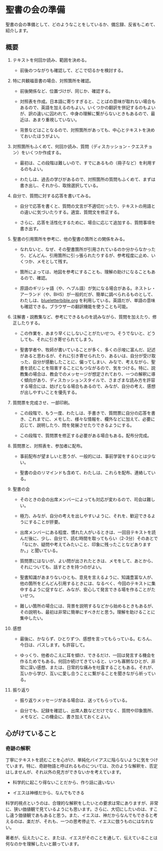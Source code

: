 # 聖書の会の準備 {#preparation}

聖書の会の準備として、どのようなことをしているか、備忘録、反省もこめて、紹介します。

## 概要

1.  テキストを何回か読み、範囲を決める。

    -   前後のつながりも確認して、どこで切るかを検討する。

2.  特に共観福音書の場合、対照箇所を確認。

    -   前後関係など、位置づけが、同じか、確認する。

    -   対照表を作成。日本語に寄りすぎると、ことばの意味が取れない場合もあるので、英語を加えるのもよい。いくつかの翻訳を併記するのもよいが、訳の違いに囚われて、中身の理解に繋がらないときもあるので、最近は、あまり重視していない。

    -   背景などはことなるので、対照箇所があっても、中心とテキストを決めておいたほうがよい。

3.  対照箇所もふくめて、何回か読み、質問（ディスカッション・クエスチョン）をいくつか作成する。

    -   最初は、この段階は難しいので、すでにあるもの（冊子など）を利用するのもよい。

    -   わたしは、過去の学びがあるので、対照箇所の質問もふくめて、まずは書き出し、それから、取捨選択している。

4.  自分で、質問に対する応答を書いてみる。

    -   自分で応答を書くと、質問の文言が不適切だったり、テキストの用語との違いに気づいたりする。適宜、質問文を修正する。

    -   さらに、応答を活性化するために、場合に応じて追加する、質問事項を書き出す。

5.  聖書の引用箇所を参考に、他の聖書の箇所との関係をみる。

    -   なれないと、なぜ、その聖書箇所が引用されているのか分からなかったり、どんどん、引用箇所に引っ張られたりするが、参考程度に止め、いくつか、メモとして残す。

    -   箇所によっては、地図を参考にすることも、理解の助けになることもあるので、確認。

    -   原語のギリシャ語（や、ヘブル語）が気になる場合がある。ネストレ・アーランド（や、BHS）が一般的だが、簡単に調べられるものとして、わたしは、[blueletterbible.org](https://www.blueletterbible.org/) を利用している。英語だが、単語の意味も確認できる。ブラウザーの翻訳機能を使うことも可能。

6.  注解書・説教集など、参考にできるものを読みながら、質問を加えたり、修正したりする。

    -   この作業を、あまり早くにしないことがたいせつ。そうでないと、どうしても、それに引き寄せられてしまう。

    -   聖書学者や、牧師が書いていることが多く、多くの示唆に富んだ、記述があると思わるが、それに引き寄せられたり、あるいは、自分が受け取った、自分が感動したことに、偏ってしまい、みなで、考えながら、聖書を読むことを阻害することにもつながるので、気をつける。特に、説教集の場合は、教会でのメッセージが想定されており、一つの解釈に導く傾向があり、ディスカッションスタイルで、さまざまな読み方を許容する場合には、妨げとなる場合もあるので、みなが、自分の考え、感想が出しやすいことを優先する。

7.  質問票を完成させ、一部印刷。

    -   この段階で、もう一度、わたしは、手書きで、質問票に自分の応答を書き、これまでに、メモした、様々な情報を、欄外などに加えて、必要に応じて、説明したり、問を発展させたりできるようにする。

    -   この段階で、質問票を修正する必要がある場合もある。配布分完成。

8.  質問票と、対照表を、参加者に配布。

    -   事前配布が望ましいと思うが、一般的には、事前学習をするひとは少ない。

    -   聖書の会のリマインドも含めて、わたしは、これらを配布、連絡している。

9.  聖書の会

    -   そのときの会の出席メンバーによっても対応が変わるので、司会は難しい。

    -   極力、みなが、自分の考えを出しやすいように、それを、歓迎できるようにすることが肝要。

    -   出席メンバーにある程度、慣れた人がいるときは、一回目テキストを読んだ後に、少し、自分で、読む時間を取ってもらい（2-3分）そのあとで「なにか、疑問や考えてみたいこと、印象に残ったことなどありますか。」と聞いている。

    -   質問票にはないが、よい問が出されたときは、メモをして、あとから、それについても、話すときを持つのがよい。

    -   聖書知識があまりないひとも、意見を言えるように、知識豊富な人が、他の箇所をどんどん引用するときには、なるべく、今回のテキストに集中するように促すなど、みなが、安心して発言できる場を作ることがたいせつ。

    -   難しい箇所の場合には、背景を説明するなどから始めるときもあるが、その説明も、最初は非常に簡単にすべきだと思う。理解を助けることに集中したい。

10. 感想

    -   最後に、かならず、ひとりずつ、感想を言ってもらっている。むろん、今日は、パスします。も許容して。

    -   ゆっくり、他者のこえに耳を傾け、できるだけ、一回は発言する機会を作るためでもある。何回か続けてきていると、いつも寡黙なひとが、非常に深い感想、または、日常的な痛みを吐露することもある。それが、互いから学び、互いに愛し合うことに繋がることを聞きながら祈っている。

11. 振り返り

    -   振り返りメッセージがある場合は、送ってもらっている。

    -   自分でも、記録を確認し、出席人数などだけでなく、質問や印象箇所、メモなど、この機会に、書き加えておくとよい。

## 心がけていること

### 奇跡の解釈

丁寧にテキストを読むことを心がけ、単純化バイアスに陥らないように気をつけています。特に、奇跡物語と呼ばれるものについては、次のような解釈を、否定はしませんが、それ以外の見方ができないかを考えています。

-   科学的に起こり得ないことだから、作り話に違いない

-   イエスは神様だから、なんでもできる

科学的視点というのは、合理的な解釈をしたいとの要求は常にありますが、非常に、狭い価値観で見ているようにも思います。さらに、大切にしたいのは、すこし違う価値観であもあると思う。また、イエスは、神だからなんでもできると考えるのは、楽だが、それも、一つの思考停止で、イエスに倣うものにはなれない。

著者が、伝えたいこと、または、イエスがそのことを通して、伝えていることは何なのかを理解したいと願っています。
